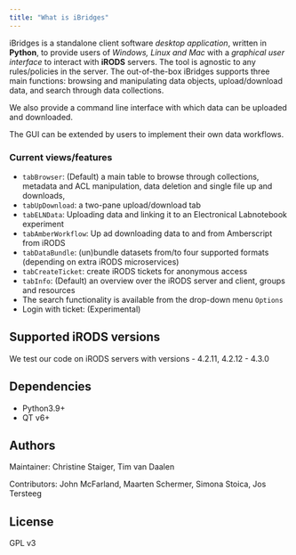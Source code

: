 ```yaml
---
title: "What is iBridges"
---
```

iBridges is a standalone client software *desktop application*, written in **Python**, to provide users of *Windows, Linux and Mac* with a *graphical user interface* to interact with **iRODS** servers. 
The tool is agnostic to any rules/policies in the server. The out-of-the-box iBridges supports three main functions: browsing and manipulating data objects, upload/download data, and search through data collections. 

We also provide a command line interface with which data can be uploaded and downloaded.

The GUI can be extended by users to implement their own data workflows.

### Current views/features

- `tabBrowser`: (Default) a main table to browse through collections, metadata and ACL manipulation, data deletion and single file up and downloads,
- `tabUpDownload`: a two-pane upload/download tab
- `tabELNData`: Uploading data and linking it to an Electronical Labnotebook experiment
- `tabAmberWorkflow`: Up ad downloading data to and from Amberscript from iRODS
- `tabDataBundle`: (un)bundle datasets from/to four supported formats (depending on extra iRODS microservices)
- `tabCreateTicket`: create iRODS tickets for anonymous access
-  `tabInfo`: (Default) an overview over the iRODS server and client, groups and resources
- The search functionality is available from the drop-down menu `Options` 
- Login with ticket: (Experimental)

## Supported iRODS versions
We test our code on iRODS servers with versions
- 4.2.11, 4.2.12
- 4.3.0

## Dependencies
- Python3.9+
- QT v6+

## Authors
Maintainer: Christine Staiger, Tim van Daalen

Contributors: John McFarland, Maarten Schermer, Simona Stoica, Jos Tersteeg

## License
GPL v3

